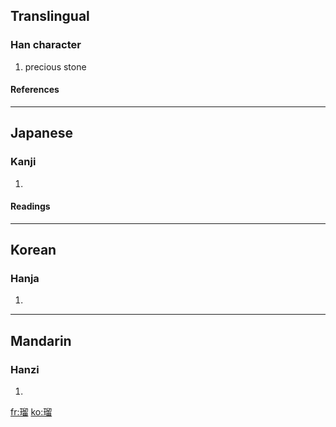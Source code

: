 ==Translingual==
===Han character===
{{Han char|rn=96|rad=玉|as=10|sn=14|four=|canj=一土竹竹田 (MGHHW)}}
# precious stone
====References====
{{Han ref|kx=0738.190|dkj=21143|dj=1149.040|hdz=21132.040|uh=7460|ud=29792}}

----
==Japanese==
===Kanji===
{{ja-kanji|grade=|rs=玉10}}
# {{defn|Japanese}} 
====Readings====
{{ja-readings|on=[[りゅう]] (ryū), [[る]] (ru)|kun=|nanori=}}

----
==Korean==
===Hanja===
{{ko-hanja|hangeul=류>유|eumhun=|rv=ryu>yu|mr=ryu>yu|y=lyu>yu}}
# {{defn|Korean}}

----
==Mandarin==
===Hanzi===
{{cmn-hanzi|pin=[[liú]] ([[liu2]])|wg=liu<sup>2</sup>}}
# {{defn|Mandarin}}

[[fr:瑠]]
[[ko:瑠]]